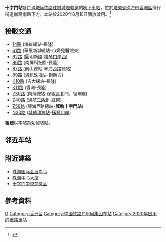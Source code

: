 {{Infobox China railway station
|车站名称 = 十字門站
|eng_name = Shizimen Railway Station
|image = 
|caption = 
|code = 
|commercial_code = SIA
|pinyin_code = SZM
|车站类型=客運
|address = {{CHN}}[[广东省|广东省]][[珠海市|珠海市]][[香洲区|香洲区]]灣仔街道南灣南路
|coordinates = {{coord|22.175643|113.515737|display=inline,title}}
|线路 = [[广珠城际铁路|广珠城际铁路]](珠機城際軌道)
|归属 = [[广州铁路集团|广州铁路集团]]
|车站等级 = 未定等
|opened = 2020年8月18日
|月台数目 = 
|站台面 = 
|股道数目 = 
}}

'''十字門站'''是[[广珠城际铁路|广珠城际铁路]][[珠機城際軌道|珠機城際軌道]]的[[地下車站|地下車站]]，位於[[廣東省|廣東省]][[珠海市|珠海市]][[香洲區|香洲區]]灣仔街道南灣南路下方。本站於2020年8月18日開放啟用。<ref name=z>{{cite web|url=http://news.ycwb.com/2020-08/17/content_1072910.htm|title=粤港澳大湾区又有新线开通！珠机城际铁路开始售票|work=羊城晚报|date=2020-08-17}}</ref>

== 接駁交通 ==
*[[珠海公交14路線|14路]] (海虹總站-長隆)
*[[珠海公交61路線|61路]] (華髮新城總站-市婦兒醫院東)
*[[珠海公交62路線|62路]] (圓明新園-[[橫琴口岸|橫琴口岸西]])
*[[珠海公交86路線|86路]] (南屏科技園-長隆)
*[[珠海公交87路線|87路]] (前山總站-琴海西路總站)
*[[珠海公交89路線|89路]] ([[珠海站|城軌珠海站]]-創新方)
*[[珠海公交K10快線|K10路]] (吉大總站-長隆)
*[[珠海公交K11快線|K11路]] (香洲-長隆)
*[[珠海公交Z30路線|Z30路]] (南灣總站-保稅區北門，循環線)
*[[珠海公交Z40路線|Z40路]] (通航二路北-紅東)
*[[珠海公交Z58路線|Z58路]] (琴海西路總站-'''城軌十字門站''')
*[[珠海公交N20路線|N20路]] ([[珠海站|城軌珠海站]]-[[橫琴口岸|橫琴口岸]])

'''粗體'''以本站為始發站點。

== 邻近车站 ==
{{start rail box|[[中国铁路|中国铁路]]}}
{{s-inop|[[灣仔站_(珠海)|''灣仔站'']]<br/><small>暫緩開通</small>|[[珠海站|珠海]]方向}}
{{s-line|[[广珠城际铁路|广珠城际铁路]]<br/>(珠機城際軌道)}}
{{s-inop|[[橫琴北站|橫琴北站]]|[[珠海長隆站|珠海長隆]]方向}}
{{end box}}

==附近建築==
*[[珠海国际会展中心|珠海国际会展中心]]
*[[珠海中心大厦|珠海中心大厦]]
*[[十字门中央商务区|十字门中央商务区]]

==參考資料==
{{Reflist}}
{{廣珠城際軌道交通各站}}
{{珠三角交通}}

[[Category:珠海市铁路车站|G]]
[[Category:香洲区|Category:香洲区]]
[[Category:中国铁路广州局集团车站|Category:中国铁路广州局集团车站]]
[[Category:2020年啟用的鐵路車站|Category:2020年啟用的鐵路車站]]
{{珠海大眾運輸}}
{{transp-stub}}